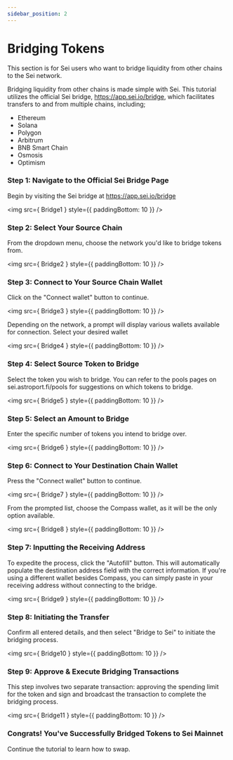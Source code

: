 ```yaml
---
sidebar_position: 2
---
```



# Bridging Tokens 

This section is for Sei users who want to bridge liquidity from other chains to the Sei network. 

Bridging liquidity from other chains is made simple with Sei. This tutorial utilizes the official Sei bridge, https://app.sei.io/bridge, which facilitates transfers to and from multiple chains, including;

- Ethereum
- Solana
- Polygon
- Arbitrum
- BNB Smart Chain
- Osmosis
- Optimism

### Step 1: Navigate to the Official Sei Bridge Page

Begin by visiting the Sei bridge at https://app.sei.io/bridge

<img src={ Bridge1 } style={{ paddingBottom: 10 }} />

### Step 2: Select Your Source Chain

From the dropdown menu, choose the network you'd like to bridge tokens from.

<img src={ Bridge2 } style={{ paddingBottom: 10 }} />

### Step 3: Connect to Your Source Chain Wallet

Click on the "Connect wallet" button to continue.

<img src={ Bridge3 } style={{ paddingBottom: 10 }} />

Depending on the network, a prompt will display various wallets available for connection. Select your desired wallet 

<img src={ Bridge4 } style={{ paddingBottom: 10 }} />

### Step 4: Select Source Token to Bridge

Select the token you wish to bridge. You can refer to the pools pages on sei.astroport.fi/pools for suggestions on which tokens to bridge.

<img src={ Bridge5 } style={{ paddingBottom: 10 }} />

### Step 5: Select an Amount to Bridge

Enter the specific number of tokens you intend to bridge over.

<img src={ Bridge6 } style={{ paddingBottom: 10 }} />

### Step 6: Connect to Your Destination Chain Wallet

Press the "Connect wallet" button to continue.

<img src={ Bridge7 } style={{ paddingBottom: 10 }} />

From the prompted list, choose the Compass wallet, as it will be the only option available.

<img src={ Bridge8 } style={{ paddingBottom: 10 }} />

### Step 7: Inputting the Receiving Address

To expedite the process, click the "Autofill" button. This will automatically populate the destination address field with the correct information. If you're using a different wallet besides Compass, you can simply paste in your receiving address without connecting to the bridge.

<img src={ Bridge9 } style={{ paddingBottom: 10 }} />

### Step 8: Initiating the Transfer

Confirm all entered details, and then select "Bridge to Sei" to initiate the bridging process.

<img src={ Bridge10 } style={{ paddingBottom: 10 }} />

### Step 9: Approve & Execute Bridging Transactions

This step involves two separate transaction: approving the spending limit for the token and sign and broadcast the transaction to complete the bridging process.

<img src={ Bridge11 } style={{ paddingBottom: 10 }} />

### Congrats! You've Successfully Bridged Tokens to Sei Mainnet

Continue the tutorial to learn how to swap. 